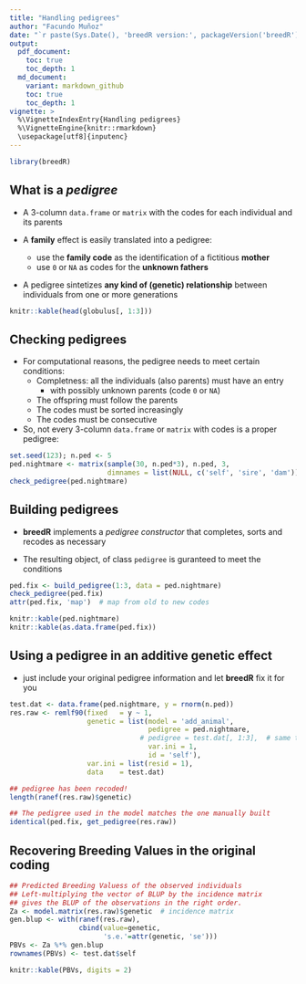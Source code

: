 ```yaml
---
title: "Handling pedigrees"
author: "Facundo Muñoz"
date: "`r paste(Sys.Date(), 'breedR version:', packageVersion('breedR'))`"
output:
  pdf_document:
    toc: true
    toc_depth: 1
  md_document:
    variant: markdown_github
    toc: true
    toc_depth: 1
vignette: >
  %\VignetteIndexEntry{Handling pedigrees}
  %\VignetteEngine{knitr::rmarkdown}
  \usepackage[utf8]{inputenc}
---
```


```r
library(breedR)
```


## What is a _pedigree_ 

- A 3-column `data.frame` or `matrix` with the codes for each individual and its parents

- A **family** effect is easily translated into a pedigree:
    - use the **family code** as the identification of a fictitious **mother**
    - use `0` or `NA` as codes for the **unknown fathers**
    
- A pedigree sintetizes **any kind of (genetic) relationship** between individuals from one or more generations

```r
knitr::kable(head(globulus[, 1:3]))
```


## Checking pedigrees 

- For computational reasons, the pedigree needs to meet certain conditions:
    - Completness: all the individuals (also parents) must have an entry
        - with possibly unknown parents (code `0` or `NA`)
    - The offspring must follow the parents 
    - The codes must be sorted increasingly
    - The codes must be consecutive

- So, not every 3-column `data.frame` or `matrix` with codes is a proper pedigree:

```r
set.seed(123); n.ped <- 5
ped.nightmare <- matrix(sample(30, n.ped*3), n.ped, 3,
                        dimnames = list(NULL, c('self', 'sire', 'dam')))
check_pedigree(ped.nightmare)
```


## Building pedigrees

- **breedR** implements a _pedigree constructor_ that completes, sorts and recodes as necessary

- The resulting object, of class `pedigree` is guranteed to meet the conditions

```r
ped.fix <- build_pedigree(1:3, data = ped.nightmare)
check_pedigree(ped.fix)
attr(ped.fix, 'map')  # map from old to new codes
```

```r
knitr::kable(ped.nightmare)
knitr::kable(as.data.frame(ped.fix))
```


## Using a pedigree in an additive genetic effect

- just include your original pedigree information and let **breedR** fix it for you

```r
test.dat <- data.frame(ped.nightmare, y = rnorm(n.ped))
res.raw <- remlf90(fixed   = y ~ 1,
                   genetic = list(model = 'add_animal',
                                  pedigree = ped.nightmare,
                                # pedigree = test.dat[, 1:3],  # same thing
                                  var.ini = 1,
                                  id = 'self'),
                   var.ini = list(resid = 1),
                   data    = test.dat)

## pedigree has been recoded!
length(ranef(res.raw)$genetic)

## The pedigree used in the model matches the one manually built
identical(ped.fix, get_pedigree(res.raw))
```


## Recovering Breeding Values in the original coding
```r
## Predicted Breeding Valuess of the observed individuals
## Left-multiplying the vector of BLUP by the incidence matrix
## gives the BLUP of the observations in the right order.
Za <- model.matrix(res.raw)$genetic  # incidence matrix
gen.blup <- with(ranef(res.raw),
                 cbind(value=genetic,
                       's.e.'=attr(genetic, 'se')))
PBVs <- Za %*% gen.blup
rownames(PBVs) <- test.dat$self
```

```r
knitr::kable(PBVs, digits = 2)
```

